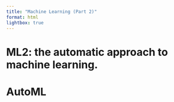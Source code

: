 ```yaml
---
title: "Machine Learning (Part 2)"
format: html
lightbox: true
---
```



# ML2: the automatic approach to machine learning. 

# AutoML 

